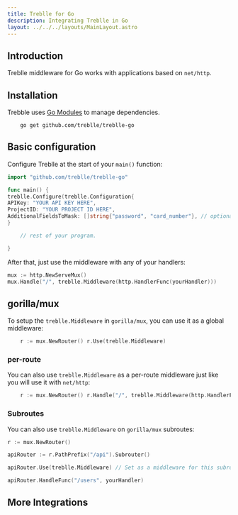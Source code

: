 ```yaml
---
title: Treblle for Go
description: Integrating Treblle in Go
layout: ../../../layouts/MainLayout.astro
---
```



## Introduction

Treblle middleware for Go works with applications based on `net/http`.

## Installation

Trebble uses [Go Modules](https://github.com/golang/go/wiki/Modules) to manage dependencies.

```shell
    go get github.com/treblle/treblle-go
```

## Basic configuration

Configure Treblle at the start of your `main()` function:

```go
import "github.com/treblle/treblle-go"

func main() {
treblle.Configure(treblle.Configuration{
APIKey: "YOUR API KEY HERE",
ProjectID: "YOUR PROJECT ID HERE",
AdditionalFieldsToMask: []string{"password", "card_number"}, // optional, specify additional fields to mask
}

    // rest of your program.

}

```

After that, just use the middleware with any of your handlers:

```go
mux := http.NewServeMux()
mux.Handle("/", treblle.Middleware(http.HandlerFunc(yourHandler)))
```

## gorilla/mux

To setup the `treblle.Middleware` in `gorilla/mux`, you can use it as a global middleware:

```go
    r := mux.NewRouter() r.Use(treblle.Middleware)
```

### per-route

You can also use `treblle.Middleware` as a per-route middleware just like you will use it with `net/http`:

```go
    r := mux.NewRouter() r.Handle("/", treblle.Middleware(http.HandlerFunc(yourHandler)))
```

### Subroutes

You can also use `treblle.Middleware` on `gorilla/mux` subroutes:

```go
r := mux.NewRouter()

apiRouter := r.PathPrefix("/api").Subrouter()

apiRouter.Use(treblle.Middleware) // Set as a middleware for this subroute

apiRouter.HandleFunc("/users", yourHandler)
```

## More Integrations

<TreblleIntegrations />
